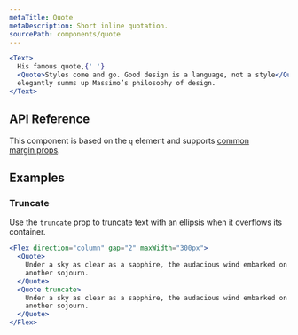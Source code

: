 ```yaml
---
metaTitle: Quote
metaDescription: Short inline quotation.
sourcePath: components/quote
---
```


```jsx live=true
<Text>
  His famous quote,{' '}
  <Quote>Styles come and go. Good design is a language, not a style</Quote>,
  elegantly summs up Massimo’s philosophy of design.
</Text>
```

## API Reference

This component is based on the `q` element and supports [common margin props](/themes/docs/overview/layout#margin-props).

<ThemesPropsTable defs="quotePropDefs" />

## Examples

### Truncate

Use the `truncate` prop to truncate text with an ellipsis when it overflows its container.

```jsx live=true line=6
<Flex direction="column" gap="2" maxWidth="300px">
  <Quote>
    Under a sky as clear as a sapphire, the audacious wind embarked on yet
    another sojourn.
  </Quote>
  <Quote truncate>
    Under a sky as clear as a sapphire, the audacious wind embarked on yet
    another sojourn.
  </Quote>
</Flex>
```
